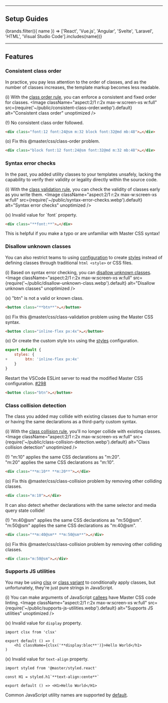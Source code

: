 <Features />

---


## Setup Guides
<IconButtons url="/docs/code-linting">
    {brands.filter(({ name }) => ['React', 'Vue.js', 'Angular', 'Svelte', 'Laravel', 'HTML', 'Visual Studio Code'].includes(name))}
</IconButtons>

---

## Features
### Consistent class order
In practice, you pay less attention to the order of classes, and as the number of classes increases, the template markup becomes less readable.

(i) With the [class order rule](/docs/eslint#class-order), you can enforce a consistent and fixed order for classes.
<Image className="aspect:2/1 r:2x max-w:screen-xs w:full" src={require('~/public/consistent-class-order.webp').default} alt="Consistent class order" unoptimized />

(!) <span className="text:warning">No consistent class order followed.</span>
```html
<div class="font:12 font:24@sm m:32 block font:32@md mb:48">…</div>
```
(o) Fix this @master/css/class-order problem.
```html
<div class="block font:12 font:24@sm font:32@md m:32 mb:48">…</div>
```

### Syntax error checks
In the past, you added utility classes to your templates unsafely, lacking the capability to verify their validity or legality directly within the source code.

(i) With the [class validation rule](/docs/eslint#class-order), you can check the validity of classes early as you write them.
<Image className="aspect:2/1 r:2x max-w:screen-xs w:full" src={require('~/public/syntax-error-checks.webp').default} alt="Syntax error checks" unoptimized />

(x) <span className="text:error">Invalid value for \`font\` property.</span>
```html
<div class="**font:**">…</div>
```
This is helpful if you make a typo or are unfamiliar with Master CSS syntax!

### Disallow unknown classes
You can also restrict teams to using [configuration](/docs/configuration) to create [styles](/docs/styles) instead of defining classes through traditional `html <style>` or CSS files.

(i) Based on syntax error checking, you can [disallow unknown classes](/docs/eslint#class-validation).
<Image className="aspect:2/1 r:2x max-w:screen-xs w:full" src={require('~/public/disallow-unknown-class.webp').default} alt="Disallow unknown classes" unoptimized />

(x) <span className="text:error">"btn" is not a valid or known class.</span>
```html
<button class="**btn**">…</button>
```
(o) Fix this @master/css/class-validation problem using the Master CSS syntax.
```html
<button class="inline-flex px:4x">…</button>
```
(o) Or create the custom style `btn` using the [styles](/docs/styles) configuration.
```js name=master.css.js
export default {
    styles: {
+        btn: 'inline-flex px:4x'
    }
}
```
Restart the VSCode ESLint server to read the modified Master CSS configuration. [#298](https://github.com/master-co/css/issues/298)
```html
<button class="btn">…</button>
```

### Class collision detection
The class you added may collide with existing classes due to human error or having the same declarations as a third-party custom syntax.

(i) With the [class collision rule](/docs/eslint#class-collision), you'll no longer collide with existing classes.
<Image className="aspect:2/1 r:2x max-w:screen-xs w:full" src={require('~/public/class-collision-detection.webp').default} alt="Class collision detection" unoptimized />

(!) <span className="text:warning">"m:10" applies the same CSS declarations as "m:20".</span><br/><span className="text:warning">"m:20" applies the same CSS declarations as "m:10".</span>
```html
<div class="**m:10** **m:20**">…</div>
```
(o) Fix this @master/css/class-collision problem by removing other colliding classes.
```html
<div class="m:10">…</div>
```
It can also detect whether declarations with the same selector and media query state collide!

(!) <span className="text:warning">"m:40@sm" applies the same CSS declarations as "m:50@sm".</span><br/><span className="text:warning">"m:50@sm" applies the same CSS declarations as "m:40@sm".</span>
```html
<div class="**m:40@sm** **m:50@sm**">…</div>
```
(o) Fix this @master/css/class-collision problem by removing other colliding classes.
```html
<div class="m:50@sm">…</div>
```

### Supports JS utilities
You may be using [clsx](https://github.com/lukeed/clsx) or [class variant](https://github.com/master-co/styled) to conditionally apply classes, but unfortunately, they're just pure strings in JavaScript.

(i) You can make arguments of JavaScript [callees](/docs/eslint#calleematching) have Master CSS code linting.
<Image className="aspect:2/1 r:2x max-w:screen-xs w:full" src={require('~/public/supports-js-utilities.webp').default} alt="Supports JS utilities" unoptimized />

(x) <span className="text:error">Invalid value for `display` property.</span>
```tsx
import clsx from 'clsx'

export default () => (
    <h1 className={clsx('**display:bloc**')}>Hello World</h1>
)
```
(x) <span className="text:error">Invalid value for `text-align` property.</span>
```tsx
import styled from '@master/styled.react'

const H1 = styled.h1`**text-align:cente**`

export default () => <H1>Hello World</H1>
```
Common JavaScript utility names are supported by [default](/docs/eslint#calleematching).